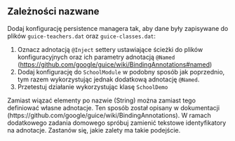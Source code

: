 
## Zależności nazwane

Dodaj konfigurację persistence managera tak, aby dane były zapisywane do plików `guice-teachers.dat` oraz `guice-classes.dat`:

1. Oznacz adnotacją `@Inject` settery ustawiające ścieżki do plików konfiguracyjnych oraz ich parametry adnotacją `@Named` (https://github.com/google/guice/wiki/BindingAnnotations#named)
1. Dodaj konfigurację do `SchoolModule` w podobny sposób jak poprzednio, tym razem wykorzystując jednak dodatkową adnotację `@Named`. 
1. Przetestuj działanie wykorzystując klasę `SchoolDemo`


<Callout type="info">
Zamiast wiązać elementy po nazwie (String) można zamiast tego definiować własne adnotacje. Ten sposób został opisany w dokumentacji (https://github.com/google/guice/wiki/BindingAnnotations). W ramach dodatkowego zadania domowego spróbuj zamienić tekstowe identyfikatory na adnotacje. Zastanów się, jakie zalety ma takie podejście.
</Callout>
